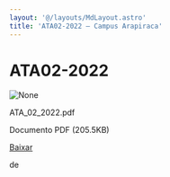 ```yaml
---
layout: '@/layouts/MdLayout.astro'
title: 'ATA02-2022 — Campus Arapiraca'
---
```




ATA02-2022
==========










<Image src="https://arapiraca.ufal.br/graduacao/ciencia-da-computacao/documentos/atas-do-colegiado-e-nde/colegiado/2022/copy_of_ata_01_2022.pdf/%2b%2bplone%2b%2bufalprofile/imgs/file-icon.png" alt="None" inferSize />

 ATA\_02\_2022.pdf  

 Documento PDF
 (205.5KB)
 

[Baixar](%40%40download/file/ATA_02_2022.pdf)























 de 












